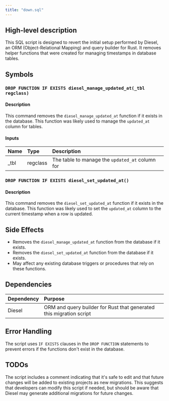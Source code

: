 ```yaml
---
title: "down.sql"
---
```


## High-level description
This SQL script is designed to revert the initial setup performed by Diesel, an ORM (Object-Relational Mapping) and query builder for Rust. It removes helper functions that were created for managing timestamps in database tables.

## Symbols

### `DROP FUNCTION IF EXISTS diesel_manage_updated_at(_tbl regclass)`
#### Description
This command removes the `diesel_manage_updated_at` function if it exists in the database. This function was likely used to manage the `updated_at` column for tables.

#### Inputs
| Name | Type | Description |
|:-----|:-----|:------------|
| _tbl | regclass | The table to manage the `updated_at` column for |

### `DROP FUNCTION IF EXISTS diesel_set_updated_at()`
#### Description
This command removes the `diesel_set_updated_at` function if it exists in the database. This function was likely used to set the `updated_at` column to the current timestamp when a row is updated.

## Side Effects
- Removes the `diesel_manage_updated_at` function from the database if it exists.
- Removes the `diesel_set_updated_at` function from the database if it exists.
- May affect any existing database triggers or procedures that rely on these functions.

## Dependencies
| Dependency | Purpose |
|:-----------|:--------|
| Diesel | ORM and query builder for Rust that generated this migration script |

## Error Handling
The script uses `IF EXISTS` clauses in the `DROP FUNCTION` statements to prevent errors if the functions don't exist in the database.

## TODOs
The script includes a comment indicating that it's safe to edit and that future changes will be added to existing projects as new migrations. This suggests that developers can modify this script if needed, but should be aware that Diesel may generate additional migrations for future changes.